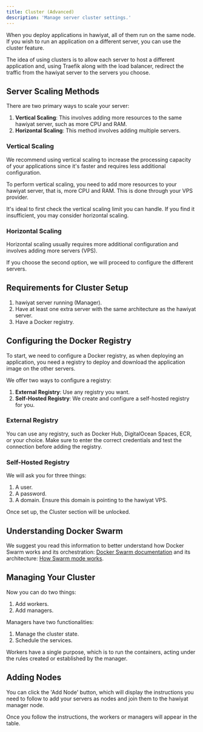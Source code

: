 ```yaml
---
title: Cluster (Advanced)
description: 'Manage server cluster settings.'
---
```


When you deploy applications in hawiyat, all of them run on the same node. If you wish to run an application on a different server, you can use the cluster feature.

The idea of using clusters is to allow each server to host a different application and, using Traefik along with the load balancer, redirect the traffic from the hawiyat server to the servers you choose.

## Server Scaling Methods

There are two primary ways to scale your server:

1. **Vertical Scaling**: This involves adding more resources to the same hawiyat server, such as more CPU and RAM.
2. **Horizontal Scaling**: This method involves adding multiple servers.

### Vertical Scaling

We recommend using vertical scaling to increase the processing capacity of your applications since it's faster and requires less additional configuration.

To perform vertical scaling, you need to add more resources to your hawiyat server, that is, more CPU and RAM. This is done through your VPS provider.

It's ideal to first check the vertical scaling limit you can handle. If you find it insufficient, you may consider horizontal scaling.

### Horizontal Scaling

Horizontal scaling usually requires more additional configuration and involves adding more servers (VPS).

If you choose the second option, we will proceed to configure the different servers.

## Requirements for Cluster Setup

1. hawiyat server running (Manager).
2. Have at least one extra server with the same architecture as the hawiyat server.
3. Have a Docker registry.

## Configuring the Docker Registry

To start, we need to configure a Docker registry, as when deploying an application, you need a registry to deploy and download the application image on the other servers.

We offer two ways to configure a registry:

1. **External Registry**: Use any registry you want.
2. **Self-Hosted Registry**: We create and configure a self-hosted registry for you.

### External Registry

You can use any registry, such as Docker Hub, DigitalOcean Spaces, ECR, or your choice. Make sure to enter the correct credentials and test the connection before adding the registry.

### Self-Hosted Registry

We will ask you for three things:

1. A user.
2. A password.
3. A domain. Ensure this domain is pointing to the hawiyat VPS.

Once set up, the Cluster section will be unlocked.

## Understanding Docker Swarm

We suggest you read this information to better understand how Docker Swarm works and its orchestration: [Docker Swarm documentation](https://docs.docker.com/engine/swarm/) and its architecture: [How Swarm mode works](https://docs.docker.com/engine/swarm/how-swarm-mode-works/nodes/).

## Managing Your Cluster

Now you can do two things:

1. Add workers.
2. Add managers.

Managers have two functionalities:

1. Manage the cluster state.
2. Schedule the services.

Workers have a single purpose, which is to run the containers, acting under the rules created or established by the manager.

## Adding Nodes

You can click the 'Add Node' button, which will display the instructions you need to follow to add your servers as nodes and join them to the hawiyat manager node.

<ImageZoom src="/assets/add-node.png" width={800} height={630} className="rounded-lg"/>

Once you follow the instructions, the workers or managers will appear in the table.

<ImageZoom src="/assets/nodes.png" width={800} height={630} className="rounded-lg"/>
